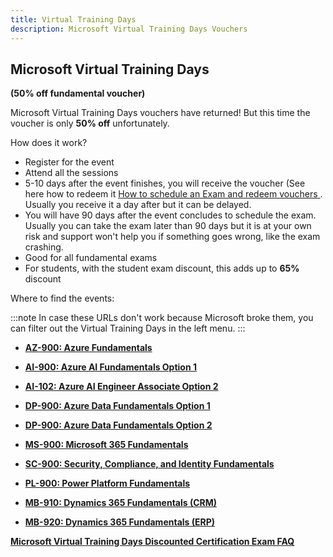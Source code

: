 ```yaml
---
title: Virtual Training Days
description: Microsoft Virtual Training Days Vouchers
---
```


## Microsoft Virtual Training Days
**(50% off fundamental voucher)**

Microsoft Virtual Training Days vouchers have returned! But this time the voucher is only **50% off** unfortunately. 

How does it work?

- Register for the event
- Attend all the sessions
- 5-10 days after the event finishes, you will receive the voucher (See here how to redeem it [How to schedule an Exam and redeem vouchers
](https://certs.msfthub.wiki/guide/schedulingexam/#checkout-and-redeeming-voucher-codes). Usually you receive it a day after but it can be delayed.
- You will have 90 days after the event concludes to schedule the exam. Usually you can take the exam later than 90 days but it is at your own risk and support won't help you if something goes wrong, like the exam crashing.
- Good for all fundamental exams
- For students, with the student exam discount, this adds up to **65%** discount

Where to find the events:

:::note
In case these URLs don't work because Microsoft broke them, you can filter out the Virtual Training Days in the left menu.
:::
- [**AZ-900: Azure Fundamentals**](https://events.microsoft.com/en-us/azure?language=English&clientTimeZone=1&scenario=Microsoft%20Azure%20Virtual%20Training%20Day:%20Fundamentals)

- [**AI-900: Azure AI Fundamentals Option 1**](https://events.microsoft.com/en-us/azure?language=English&clientTimeZone=1&scenario=Microsoft%20Azure%20Virtual%20Training%20Day:%20Generative%20AI%20Fundamentals)
- [**AI-102: Azure AI Engineer Associate Option 2**](https://events.microsoft.com/en-us/azure?language=English&clientTimeZone=1&scenario=Microsoft%20Azure%20Virtual%20Training%20Day:%20Building%20Generative%20Apps%20with%20Azure%20OpenAI%20Service)

- [**DP-900: Azure Data Fundamentals Option 1**](https://events.microsoft.com/en-us/azure?language=English&clientTimeZone=1&scenario=Microsoft%20Azure%20Virtual%20Training%20Day:%20Data%20Fundamentals)
- [**DP-900: Azure Data Fundamentals Option 2**](https://events.microsoft.com/en-us/azure?language=English&clientTimeZone=1&scenario=Microsoft%20Azure%20Virtual%20Training%20Day:%20Implementing%20a%20Data%20Lakehouse%20with%20Microsoft%20Fabric)

- [**MS-900: Microsoft 365 Fundamentals**](https://events.microsoft.com/en-us/microsoft365?language=English&clientTimeZone=1&scenario=Microsoft%20365%20Virtual%20Training%20Day:%20Fundamentals)

- [**SC-900: Security, Compliance, and Identity Fundamentals**](https://events.microsoft.com/en-us/microsoft365?language=English&clientTimeZone=1&scenario=Microsoft%20Security%20Virtual%20Training%20Day:%20Security,%20Compliance,%20and%20Identity%20Fundamentals)

- [**PL-900: Power Platform Fundamentals**](https://events.microsoft.com/en-us/powerplatform?language=English&clientTimeZone=1&scenario=Microsoft%20Power%20Platform%20Virtual%20Training%20Day:%20Fundamentals)

- [**MB-910: Dynamics 365 Fundamentals (CRM)**](https://events.microsoft.com/en-us/dynamics365?language=English&clientTimeZone=1&scenario=Microsoft%20Dynamics%20365%20Virtual%20Training%20Day:%20Fundamentals%20(CRM))

- [**MB-920: Dynamics 365 Fundamentals (ERP)**](https://events.microsoft.com/en-us/dynamics365?language=English&clientTimeZone=1&scenario=Microsoft%20Dynamics%20365%20Virtual%20Training%20Day:%20Fundamentals%20(ERP)%E2%80%8B)
  
[**Microsoft Virtual Training Days Discounted Certification Exam FAQ**](https://query.prod.cms.rt.microsoft.com/cms/api/am/binary/RWFTgx)
